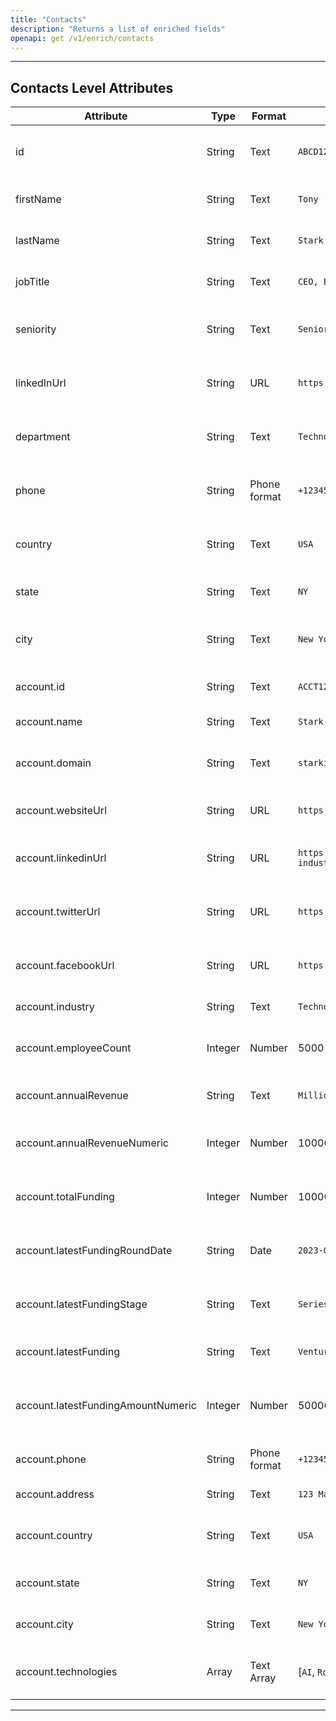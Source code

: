 ```yaml
---
title: "Contacts"
description: "Returns a list of enriched fields"
openapi: get /v1/enrich/contacts
---
```

---
## Contacts Level Attributes
| Attribute                 | Type       | Format           | Example                                  | Description                                |
|---------------------------|------------|------------------|------------------------------------------|--------------------------------------------|
| id                        | String     | Text             | `ABCD1234`                               | Unique identifier for the individual       |
| firstName                 | String     | Text             | `Tony`                                   | First name of the individual               |
| lastName                  | String     | Text             | `Stark`                                  | Last name of the individual                |
| jobTitle                  | String     | Text             | `CEO, Engineer, Superhero`               | Job title of the individual                |
| seniority                 | String     | Text             | `Senior`                                 | Level of seniority of the individual       |
| linkedInUrl               | String     | URL              | `https://www.linkedin.com/in/tony-stark`| LinkedIn profile URL of the individual     |
| department                | String     | Text             | `Technology`                             | Department or division of the individual   |
| phone                     | String     | Phone format     | `+1234567890`                            | Phone number of the individual             |
| country                   | String     | Text             | `USA`                                    | Country where the individual is located    |
| state                     | String     | Text             | `NY`                                     | State or region of the individual          |
| city                      | String     | Text             | `New York`                               | City of residence of the individual        |
| account.id                | String     | Text             | `ACCT123`                                | Unique identifier for the account          |
| account.name              | String     | Text             | `Stark Industries`                       | Name of the account                        |
| account.domain            | String     | Text             | `starkindustries.com`                    | Domain associated with the account         |
| account.websiteUrl        | String     | URL              | `https://www.starkindustries.com`       | Website URL of the account                 |
| account.linkedinUrl       | String     | URL              | `https://www.linkedin.com/company/stark-industries`| LinkedIn profile URL of the account|
| account.twitterUrl        | String     | URL              | `https://twitter.com/stark_industries`  | Twitter profile URL of the account         |
| account.facebookUrl       | String     | URL              | `https://facebook.com/starkindustries`  | Facebook profile URL of the account        |
| account.industry          | String     | Text             | `Technology`                             | Industry of the account                    |
| account.employeeCount     | Integer    | Number           | 5000                                     | Number of employees in the account         |
| account.annualRevenue     | String     | Text             | `Millions`                               | Annual revenue of the account              |
| account.annualRevenueNumeric | Integer  | Number           | 10000000                                 | Numeric value of the annual revenue        |
| account.totalFunding      | Integer    | Number           | 1000000                                  | Total funding received by the account      |
| account.latestFundingRoundDate | String | Date             | `2023-01-15`                             | Date of the latest funding round           |
| account.latestFundingStage| String     | Text             | `Series B`                               | Stage of the latest funding round          |
| account.latestFunding     | String     | Text             | `Venture Capital`                        | Type of the latest funding                 |
| account.latestFundingAmountNumeric | Integer | Number     | 5000000                                  | Numeric value of the latest funding amount |
| account.phone             | String     | Phone format     | `+1234567890`                            | Phone number of the account                |
| account.address           | String     | Text             | `123 Main Street, New York, USA`         | Address of the account                     |
| account.country           | String     | Text             | `USA`                                    | Country where the account is located       |
| account.state             | String     | Text             | `NY`                                     | State or region of the account             |
| account.city              | String     | Text             | `New York`                               | City where the account is located          |
| account.technologies      | Array      | Text Array       | [`AI`, `Robotics` , `Clean Energy`]       | List of technologies associated with account|
---